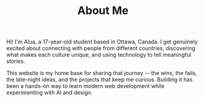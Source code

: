 ﻿---
name: "Alua"
title: "About Me"
location: "Ottawa, Canada"
highlightsTitle: "What I'm focused on right now"
highlights:
  - "Technovation Ambassador, Model UN delegate and cultural storyteller with a love for diplomacy."
  - "Building digital projects that celebrate Kazakh heritage and global connections."
  - "Learning AI and web development to support community initiatives."
image: "images/avatar.png"
---
Hi! I'm Alua, a 17-year-old student based in Ottawa, Canada. I get genuinely excited about connecting with people from different countries, discovering what makes each culture unique, and using technology to tell meaningful stories.

This website is my home base for sharing that journey -- the wins, the fails, the late-night ideas, and the projects that keep me curious. Building it has been a hands-on way to learn modern web development while experimenting with AI and design.
